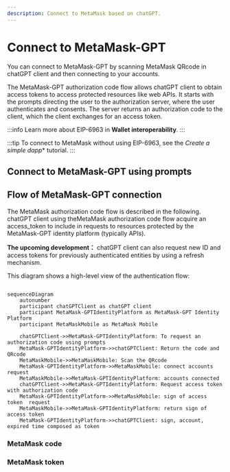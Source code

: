 ```yaml
---
description: Connect to MetaMask based on chatGPT.
---
```


# Connect to MetaMask-GPT

You can connect to MetaMask-GPT by scanning MetaMask QRcode in chatGPT client and then connecting to your accounts.

The MetaMask-GPT authorization code flow allows chatGPT client to obtain access tokens to access protected resources like web APIs.
It starts with the prompts directing the user to the authorization server, where the user authenticates and consents.
The server returns an authorization code to the client, which the client exchanges for an access token.

:::info
Learn more about EIP-6963 in **Wallet interoperability**.
:::

:::tip
To connect to MetaMask without using EIP-6963, see the *Create a simple dapp** tutorial.
:::

## Connect to MetaMask-GPT using prompts

## Flow of MetaMask-GPT connection
The MetaMask authorization code flow is described in the following. chatGPT client using theMetaMask authorization code flow acquire an access_token to include in requests to resources protected by the MetaMask-GPT identity platform (typically APIs). 

**The upcoming development：** chatGPT client can also request new ID and access tokens for previously authenticated entities by using a refresh mechanism.

This diagram shows a high-level view of the authentication flow:
```mermaid

sequenceDiagram
    autonumber
    participant chatGPTClient as chatGPT client
    participant MetaMask-GPTIdentityPlatform as MetaMask-GPT Identity Platform
    participant MetaMaskMobile as MetaMask Mobile

    chatGPTClient->>MetaMask-GPTIdentityPlatform: To request an authorization code using prompts
    MetaMask-GPTIdentityPlatform->>chatGPTClient: Return the code and QRcode
    MetaMaskMobile->>MetaMaskMobile: Scan the QRcode 
    MetaMask-GPTIdentityPlatform->>MetaMaskMobile: connect accounts request
    MetaMaskMobile->>MetaMask-GPTIdentityPlatform: accounts connected
    chatGPTClient->>MetaMask-GPTIdentityPlatform: Request access token with authorization code
    MetaMask-GPTIdentityPlatform->>MetaMaskMobile: sign of access token  request
    MetaMaskMobile->>MetaMask-GPTIdentityPlatform: return sign of access token 
    MetaMask-GPTIdentityPlatform->>chatGPTClient: sign, account, expired time composed as token

```

### MetaMask code

### MetaMask token
